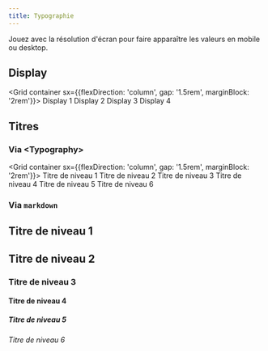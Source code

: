 ```yaml
---
title: Typographie
---
```


<Section>

  Jouez avec la résolution d'écran pour faire apparaître les valeurs en mobile ou desktop.

  ## Display

  <Grid container sx={{flexDirection: 'column', gap: '1.5rem', marginBlock: '2rem'}}>
    <Grid>
      <Typography variant="display1" component="div">Display 1</Typography>
    </Grid>
    <Grid>
      <Typography variant="display2" component="div">Display 2</Typography>
    </Grid>
    <Grid>
      <Typography variant="display3" component="div">Display 3</Typography>
    </Grid>
    <Grid>
      <Typography variant="display4" component="div">Display 4</Typography>
    </Grid>
  </Grid>

  <Divider />

  ## Titres

  ### Via &lt;Typography&gt;

  <Grid container sx={{flexDirection: 'column', gap: '1.5rem', marginBlock: '2rem'}}>
    <Grid>
      <Typography variant="h1" component="div">Titre de niveau 1</Typography>
    </Grid>
    <Grid>
      <Typography variant="h2" component="div">Titre de niveau 2</Typography>
    </Grid>
    <Grid>
      <Typography variant="h3" component="div">Titre de niveau 3</Typography>
    </Grid>
    <Grid>
      <Typography variant="h4" component="div">Titre de niveau 4</Typography>
    </Grid>
    <Grid>
      <Typography variant="h5" component="div">Titre de niveau 5</Typography>
    </Grid>
    <Grid>
      <Typography variant="h6" component="div">Titre de niveau 6</Typography>
    </Grid>
  </Grid>

  ### Via `markdown`

  # Titre de niveau 1

  ## Titre de niveau 2

  ### Titre de niveau 3

  #### Titre de niveau 4

  ##### Titre de niveau 5

  ###### Titre de niveau 6

</Section>